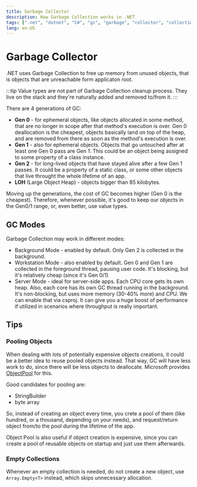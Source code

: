 ```yaml
---
title: Garbage Collector
description: How Garbage Collection works in .NET
tags: [".net", "dotnet", "C#", "gc", "garbage", "collector", "collection", "memory"]
lang: en-US
---
```


# Garbage Collector

.NET uses Garbage Collection to free up memory from unused objects, that is
objects that are unreachable form applicaton root.

:::tip
Value types are not part of Garbage Collection cleanup process. They live on
the stack and they're naturally added and removed to/from it.
:::

There are 4 generations of GC:

- **Gen 0** - for ephemeral objects, like objects allocated in some method, that
  are no longer in scope after that method's execution is over. Gen 0
  deallocation is the cheapest, objects basically land on top of the heap, and
  are removed from there as soon as the method's execution is over.
- **Gen 1** - also for ephemeral objects. Objects that go untouched after at
  least one Gen 0 pass are Gen 1. This could be an object being assigned to some
  property of a class instance.
- **Gen 2** - for long-lived objects that have stayed alive after a few Gen 1
  passes. It could be a property of a static class, or some other objects that
  live throught the whole lifetime of an app.
- **LOH** (Large Object Heap) - objects bigger than 85 kilobytes.

Moving up the generations, the cost of GC becomes higher (Gen 0 is the
cheapest). Therefore, whenever possible, it's good to keep our objects in the
Gen0/1 range, or, even better, use value types.

## GC Modes

Garbage Collection may work in different modes:

- Background Mode - enabled by default. Only Gen 2 is collected in the background.
- Workstation Mode - also enabled by default. Gen 0 and Gen 1 are collected in
  the foreground thread, pausing user code. It's blocking, but it's relatively
  cheap (since it's Gen 0/1)
- Server Mode - ideal for server-side apps. Each CPU core gets its own heap.
  Also, each core has its own GC thread running in the background. It's
  non-blocking, but uses more memory (30-40% more) and CPU. We can enable that via csproj. It
  can give you a huge boost of performance if utilized in scenarios where
  throughput is really important.

## Tips

### Pooling Objects

When dealing with lots of potentially expensive objects creations, it could be a
better idea to reuse pooled objects instead. That way, GC will have less work to
do, since there will be less objects to deallocate. Microsoft provides
[ObjectPool](https://learn.microsoft.com/en-us/aspnet/core/performance/objectpool)
for this.

Good candidates for pooling are:

- StringBuilder
- byte array

So, instead of creating an object every time, you crete a pool of them (like
hundred, or a thousand, depending on your needs), and request/return object
from/to the pool during the lifetime of the app.

Object Pool is also useful if object creation is expensive, since you can create
a pool of reusable objects on startup and just use them afterwards.

### Empty Collections

Whenever an empty collection is needed, do not create a new object, use
`Array.Empty<T>` instead, which skips unnecessary allocation.
